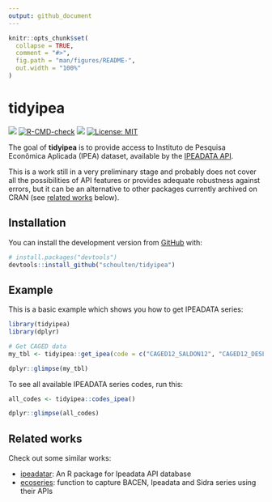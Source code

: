 ```yaml
---
output: github_document
---
```


<!-- README.md is generated from README.Rmd. Please edit that file -->

```r
knitr::opts_chunk$set(
  collapse = TRUE,
  comment = "#>",
  fig.path = "man/figures/README-",
  out.width = "100%"
)
```

# tidyipea

<!-- badges: start -->
[![](https://img.shields.io/badge/lifecycle-experimental-orange.svg)](https://www.tidyverse.org/lifecycle/#experimental)
[![R-CMD-check](https://github.com/schoulten/tidyipea/workflows/R-CMD-check/badge.svg)](https://github.com/schoulten/tidyipea/actions)
[![](https://img.shields.io/github/last-commit/schoulten/tidyipea.svg)](https://github.com/schoulten/tidyipea/commits/master)
[![License: MIT](https://img.shields.io/badge/license-MIT-blue.svg)](https://cran.r-project.org/web/licenses/MIT)
<!-- badges: end -->

The goal of **tidyipea** is to provide access to Instituto de Pesquisa Econômica Aplicada (IPEA) dataset, available by the [IPEADATA API](http://www.ipeadata.gov.br/api/).

This is a work still in a very preliminary stage and probably does not cover all the possibilities of API features or provides adequate robustness against errors, but it can be an alternative to other packages currently archived on CRAN (see [related works](#related-works) below).

## Installation

<!-- You can install the released version of tidyipea from [CRAN](https://CRAN.R-project.org) with: -->

<!-- ``` r -->
<!-- install.packages("tidyipea") -->
<!-- ``` -->

You can install the development version from [GitHub](https://github.com/schoulten/tidyipea) with:

``` r
# install.packages("devtools")
devtools::install_github("schoulten/tidyipea")
```
## Example

This is a basic example which shows you how to get IPEADATA series:

```r
library(tidyipea)
library(dplyr)

# Get CAGED data
my_tbl <- tidyipea::get_ipea(code = c("CAGED12_SALDON12", "CAGED12_DESLIGN12"))

dplyr::glimpse(my_tbl)
```

To see all available IPEADATA series codes, run this:

```r
all_codes <- tidyipea::codes_ipea()

dplyr::glimpse(all_codes)
```

## Related works

Check out some similar works:

- [ipeadatar](https://github.com/gomesleduardo/ipeadatar): An R package for Ipeadata API database
- [ecoseries](https://github.com/fernote7/ecoseries): function to capture BACEN, Ipeadata and Sidra series using their APIs

